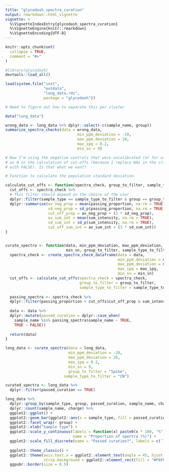 ```yaml
---
title: "glycodash_spectra_curation"
output: rmarkdown::html_vignette
vignette: >
  %\VignetteIndexEntry{glycodash_spectra_curation}
  %\VignetteEngine{knitr::rmarkdown}
  %\VignetteEncoding{UTF-8}
---
```


```r
knitr::opts_chunk$set(
  collapse = TRUE,
  comment = "#>"
)
```

```r

#library(glycodash)
devtools::load_all()

load(system.file("inst",
                 "extdata",
                 "long_data.rds",
                 package = "glycodash"))

```

```r

# Need to figure out how to separate this per cluster

data("long_data")

wrong_data <- long_data %>% dplyr::select(-c(sample_name, group))
summarize_spectra_checks(data = wrong_data,
                                min_ppm_deviation = -20,
                                max_ppm_deviation = 20,
                                max_ipq = 0.2,
                                min_sn = 9)

# Now I'm using the negative controls that were uncalibrated (or for other reason NA)
# as 0 in the calculation of cut-offs (because I replace NAs in the criteria check 
# with FALSE). Is that what we want?

# Function to calculate the population standard deviation.

calculate_cut_offs <- function(spectra_check, group_to_filter, sample_type_to_filter) {
  cut_offs <- spectra_check %>% 
  # This filter should depend on the choice of the user
  dplyr::filter(sample_type == sample_type_to_filter & group == group_to_filter) %>% 
  dplyr::summarise(av_neg_prop = mean(passing_proportion, na.rm = TRUE),
                   sd_neg_prop = sd_p(passing_proportion, na.rm = TRUE),
                   cut_off_prop = av_neg_prop + (3 * sd_neg_prop),
                   av_sum_int = mean(sum_intensity, na.rm = TRUE),
                   sd_sum_int = sd_p(sum_intensity, na.rm = TRUE),
                   cut_off_sum_int = av_sum_int + (3 * sd_sum_int))
}


curate_spectra <- function(data, min_ppm_deviation, max_ppm_deviation, max_ipq, 
                           min_sn, group_to_filter, sample_type_to_filter) {
  spectra_check <- create_spectra_check_dataframe(data = data, 
                                                  min_ppm_deviation = min_ppm_deviation,
                                                  max_ppm_deviation = max_ppm_deviation,
                                                  max_ipq = max_ipq,
                                                  min_sn = min_sn)
  cut_offs <- calculate_cut_offs(spectra_check = spectra_check,
                                 group_to_filter = group_to_filter,
                                 sample_type_to_filter = sample_type_to_filter)
  
  passing_spectra <- spectra_check %>% 
  dplyr::filter(passing_proportion > cut_offs$cut_off_prop & sum_intensity > cut_offs$cut_off_sum_int)
  
  data <- data %>% 
  dplyr::mutate(passed_curation = dplyr::case_when(
    sample_name %in% passing_spectra$sample_name ~ TRUE,
    TRUE ~ FALSE))
  
  return(data)
}

long_data <- curate_spectra(data = long_data,
                            min_ppm_deviation = -20,
                            max_ppm_deviation = 20,
                            max_ipq = 0.2,
                            min_sn = 9,
                            group_to_filter = "Spike",
                          sample_type_to_filter = "CN")

curated_spectra <- long_data %>% 
  dplyr::filter(passed_curation == TRUE)

```

```r

long_data %>%  
  dplyr::group_by(sample_type, group, passed_curation, sample_name, charge) %>% 
  dplyr::count(sample_name, charge) %>% 
  ggplot2::ggplot() +
  ggplot2::geom_bar(ggplot2::aes(x = sample_type, fill = passed_curation), position = "fill") +
  ggplot2::facet_wrap(~ group) +
  ggplot2::xlab("Sample type") +
  ggplot2::scale_y_continuous(labels = function(x) paste0(x * 100, "%"), 
                              name = "Proportion of spectra (%)") +
  ggplot2::scale_fill_discrete(name = "Passed curation?", labels = c(`TRUE`= "Yes",
                                                                       `FALSE` = "No")) +
  ggplot2::theme_classic() +
  ggplot2::theme(axis.text.x = ggplot2::element_text(angle = 45, hjust = 1),
                 strip.background = ggplot2::element_rect(fill = "#F6F6F8")) +
  ggpubr::border(size = 0.5)

```

